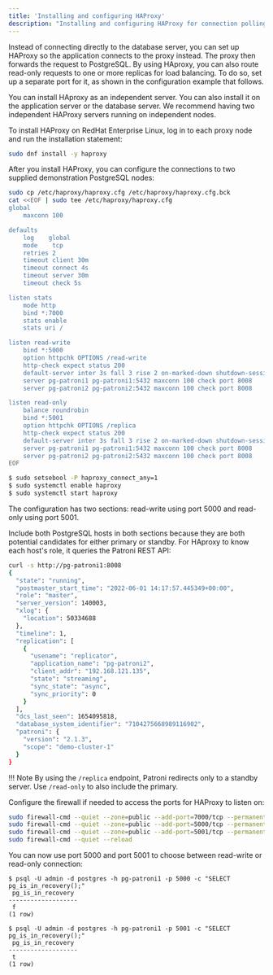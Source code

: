 ```yaml
---
title: 'Installing and configuring HAProxy'
description: "Installing and configuring HAProxy for connection polling to Postgres nodes managed by Patroni"
---
```


Instead of connecting directly to the database server, you can set up HAProxy so the application connects to the proxy instead. The proxy then forwards the request to PostgreSQL. By using HAproxy, you can also route read-only requests to one or more replicas for load balancing. To do so, set up a separate port for it, as shown in the configuration example that follows.

You can install HAproxy as an independent server. You can also install it on the application server or the database server. We recommend having two independent HAProxy servers running on independent nodes.

To install HAProxy on RedHat Enterprise Linux, log in to each proxy node and run the installation statement:

```bash
sudo dnf install -y haproxy
```

After you install HAProxy, you can configure the connections to two supplied demonstration PostgreSQL nodes:

```bash
sudo cp /etc/haproxy/haproxy.cfg /etc/haproxy/haproxy.cfg.bck
cat <<EOF | sudo tee /etc/haproxy/haproxy.cfg
global
    maxconn 100

defaults
    log    global
    mode    tcp
    retries 2
    timeout client 30m
    timeout connect 4s
    timeout server 30m
    timeout check 5s

listen stats
    mode http
    bind *:7000
    stats enable
    stats uri /

listen read-write
    bind *:5000
    option httpchk OPTIONS /read-write
    http-check expect status 200
    default-server inter 3s fall 3 rise 2 on-marked-down shutdown-sessions
    server pg-patroni1 pg-patroni1:5432 maxconn 100 check port 8008
    server pg-patroni2 pg-patroni2:5432 maxconn 100 check port 8008

listen read-only
    balance roundrobin
    bind *:5001
    option httpchk OPTIONS /replica
    http-check expect status 200
    default-server inter 3s fall 3 rise 2 on-marked-down shutdown-sessions
    server pg-patroni1 pg-patroni1:5432 maxconn 100 check port 8008
    server pg-patroni2 pg-patroni2:5432 maxconn 100 check port 8008
EOF

$ sudo setsebool -P haproxy_connect_any=1
$ sudo systemctl enable haproxy
$ sudo systemctl start haproxy
```

The configuration has two sections: read-write using port 5000 and read-only using port 5001.

Include both PostgreSQL hosts in both sections because they are both potential candidates for either primary or standby. For HAproxy to know each host's role, it queries the Patroni REST API:

```bash
curl -s http://pg-patroni1:8008
{
  "state": "running",
  "postmaster_start_time": "2022-06-01 14:17:57.445349+00:00",
  "role": "master",
  "server_version": 140003,
  "xlog": {
    "location": 50334688
  },
  "timeline": 1,
  "replication": [
    {
      "usename": "replicator",
      "application_name": "pg-patroni2",
      "client_addr": "192.168.121.135",
      "state": "streaming",
      "sync_state": "async",
      "sync_priority": 0
    }
  ],
  "dcs_last_seen": 1654095818,
  "database_system_identifier": "7104275668989116902",
  "patroni": {
    "version": "2.1.3",
    "scope": "demo-cluster-1"
  }
}
```

!!! Note
    By using the `/replica` endpoint, Patroni redirects only to a standby server. Use `/read-only` to also include the primary.


Configure the firewall if needed to access the ports for HAProxy to listen on:

```bash
sudo firewall-cmd --quiet --zone=public --add-port=7000/tcp --permanent
sudo firewall-cmd --quiet --zone=public --add-port=5000/tcp --permanent
sudo firewall-cmd --quiet --zone=public --add-port=5001/tcp --permanent
sudo firewall-cmd --quiet --reload
```

You can now use port 5000 and port 5001 to choose between read-write or read-only connection:

```
$ psql -U admin -d postgres -h pg-patroni1 -p 5000 -c "SELECT pg_is_in_recovery();"
 pg_is_in_recovery
-------------------
 f
(1 row)

$ psql -U admin -d postgres -h pg-patroni1 -p 5001 -c "SELECT pg_is_in_recovery();"
 pg_is_in_recovery
-------------------
 t
(1 row)
```

